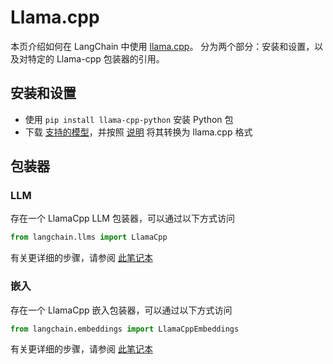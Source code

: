# Llama.cpp

本页介绍如何在 LangChain 中使用 [llama.cpp](https://github.com/ggerganov/llama.cpp)。
分为两个部分：安装和设置，以及对特定的 Llama-cpp 包装器的引用。

## 安装和设置
- 使用 `pip install llama-cpp-python` 安装 Python 包
- 下载 [支持的模型](https://github.com/ggerganov/llama.cpp#description)，并按照 [说明](https://github.com/ggerganov/llama.cpp) 将其转换为 llama.cpp 格式

## 包装器

### LLM

存在一个 LlamaCpp LLM 包装器，可以通过以下方式访问
```python
from langchain.llms import LlamaCpp
```
有关更详细的步骤，请参阅 [此笔记本](/docs/modules/model_io/models/llms/integrations/llamacpp.html)

### 嵌入

存在一个 LlamaCpp 嵌入包装器，可以通过以下方式访问
```python
from langchain.embeddings import LlamaCppEmbeddings
```
有关更详细的步骤，请参阅 [此笔记本](/docs/modules/data_connection/text_embedding/integrations/llamacpp.html)
